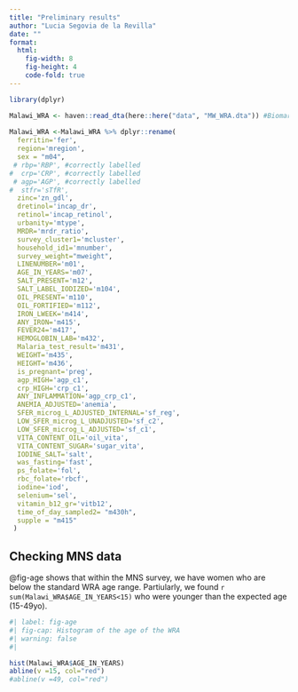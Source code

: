 ```yaml
---
title: "Preliminary results"
author: "Lucia Segovia de la Revilla"
date: ""
format: 
  html:
    fig-width: 8
    fig-height: 4
    code-fold: true
---
```



```r

library(dplyr)

Malawi_WRA <- haven::read_dta(here::here("data", "MW_WRA.dta")) #Biomarkers data
 
Malawi_WRA <-Malawi_WRA %>% dplyr::rename(
  ferritin='fer',
  region='mregion',
  sex = "m04", 
 # rbp='RBP', #correctly labelled
#  crp='CRP', #correctly labelled
 # agp='AGP', #correctly labelled
#  stfr='sTfR',
  zinc='zn_gdl',
  dretinol='incap_dr',
  retinol='incap_retinol',
  urbanity='mtype',
  MRDR='mrdr_ratio',
  survey_cluster1='mcluster',
  household_id1='mnumber',
  survey_weight="mweight",
  LINENUMBER='m01',
  AGE_IN_YEARS='m07',
  SALT_PRESENT='m12',
  SALT_LABEL_IODIZED='m104',
  OIL_PRESENT='m110',
  OIL_FORTIFIED='m112',
  IRON_LWEEK='m414',
  ANY_IRON='m415',
  FEVER24='m417',
  HEMOGLOBIN_LAB='m432',
  Malaria_test_result='m431',
  WEIGHT='m435',
  HEIGHT='m436',
  is_pregnant='preg',
  agp_HIGH='agp_c1',
  crp_HIGH='crp_c1',
  ANY_INFLAMMATION='agp_crp_c1',
  ANEMIA_ADJUSTED='anemia',
  SFER_microg_L_ADJUSTED_INTERNAL='sf_reg',
  LOW_SFER_microg_L_UNADJUSTED='sf_c2',
  LOW_SFER_microg_L_ADJUSTED='sf_c1',
  VITA_CONTENT_OIL='oil_vita',
  VITA_CONTENT_SUGAR='sugar_vita',
  IODINE_SALT='salt',
  was_fasting='fast',
  ps_folate='fol',
  rbc_folate='rbcf',
  iodine='iod',
  selenium='sel',
  vitamin_b12_gr='vitb12', 
  time_of_day_sampled2= "m430h",
  supple = "m415"
 )

```

## Checking MNS data

@fig-age shows that within the MNS survey, we have women who are below the standard WRA age range. Partiularly, we found `r sum(Malawi_WRA$AGE_IN_YEARS<15)` who were younger than the expected age (15-49yo).



```r
#| label: fig-age
#| fig-cap: Histogram of the age of the WRA
#| warning: false
#| 

hist(Malawi_WRA$AGE_IN_YEARS)
abline(v =15, col="red")
#abline(v =49, col="red")

```
